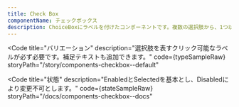 ```yaml
---
title: Check Box
componentName: チェックボックス
description: ChoiceBoxにラベルを付けたコンポーネントです。複数の選択肢から、1つ以上を選択する際に使用します。
---
```



<Code
  title="バリエーション"
  description="選択肢を表すクリック可能なラベルが必ず必要です。補足テキストも追加できます。"
  code={typeSampleRaw}
  storyPath="/story/components-checkbox--default"
>
  <TypeSample client:load />
</Code>

<Code
  title="状態"
  description="EnabledとSelectedを基本とし、Disabledにより変更不可とします。"
  code={stateSampleRaw}
  storyPath="/docs/components-checkbox--docs"
>
  <StateSample client:load />
</Code>
